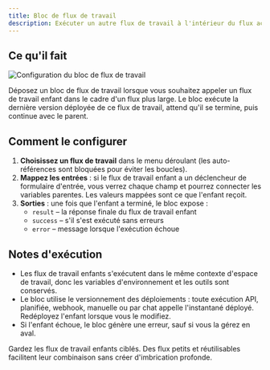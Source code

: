 ```yaml
---
title: Bloc de flux de travail
description: Exécuter un autre flux de travail à l'intérieur du flux actuel
---
```



## Ce qu'il fait

<div className='flex justify-center my-6'>
  <Image
    src='/static/blocks/workflow.png'
    alt='Configuration du bloc de flux de travail'
    width={400}
    height={280}
    className='rounded-xl border border-border shadow-sm'
  />
</div>

Déposez un bloc de flux de travail lorsque vous souhaitez appeler un flux de travail enfant dans le cadre d'un flux plus large. Le bloc exécute la dernière version déployée de ce flux de travail, attend qu'il se termine, puis continue avec le parent.

## Comment le configurer

1. **Choisissez un flux de travail** dans le menu déroulant (les auto-références sont bloquées pour éviter les boucles).
2. **Mappez les entrées** : si le flux de travail enfant a un déclencheur de formulaire d'entrée, vous verrez chaque champ et pourrez connecter les variables parentes. Les valeurs mappées sont ce que l'enfant reçoit.
3. **Sorties** : une fois que l'enfant a terminé, le bloc expose :
   - `result` – la réponse finale du flux de travail enfant
   - `success` – s'il s'est exécuté sans erreurs
   - `error` – message lorsque l'exécution échoue

## Notes d'exécution

- Les flux de travail enfants s'exécutent dans le même contexte d'espace de travail, donc les variables d'environnement et les outils sont conservés.
- Le bloc utilise le versionnement des déploiements : toute exécution API, planifiée, webhook, manuelle ou par chat appelle l'instantané déployé. Redéployez l'enfant lorsque vous le modifiez.
- Si l'enfant échoue, le bloc génère une erreur, sauf si vous la gérez en aval.

<Callout>
Gardez les flux de travail enfants ciblés. Des flux petits et réutilisables facilitent leur combinaison sans créer d'imbrication profonde.
</Callout>
